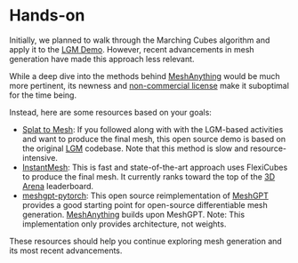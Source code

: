 # Hands-on

Initially, we planned to walk through the Marching Cubes algorithm and apply it to the [LGM Demo](https://huggingface.co/spaces/dylanebert/LGM-mini). However, recent advancements in mesh generation have made this approach less relevant.

While a deep dive into the methods behind [MeshAnything](https://huggingface.co/spaces/Yiwen-ntu/MeshAnything) would be much more pertinent, its newness and [non-commercial license](https://github.com/buaacyw/MeshAnything/blob/main/LICENSE.txt) make it suboptimal for the time being.

Instead, here are some resources based on your goals:

- [Splat to Mesh](https://huggingface.co/spaces/dylanebert/splat-to-mesh): If you followed along with with the LGM-based activities and want to produce the final mesh, this open source demo is based on the original [LGM](https://github.com/3DTopia/LGM) codebase. Note that this method is slow and resource-intensive.
- [InstantMesh](https://huggingface.co/spaces/TencentARC/InstantMesh): This is fast and state-of-the-art approach uses FlexiCubes to produce the final mesh. It currently ranks toward the top of the [3D Arena](https://huggingface.co/spaces/dylanebert/3d-arena) leaderboard.
- [meshgpt-pytorch](https://github.com/lucidrains/meshgpt-pytorch): This open source reimplementation of [MeshGPT](https://huggingface.co/papers/2311.15475) provides a good starting point for open-source differentiable mesh generation. [MeshAnything](https://huggingface.co/papers/2311.15475) builds upon MeshGPT. Note: This implementation only provides architecture, not weights.

These resources should help you continue exploring mesh generation and its most recent advancements.
